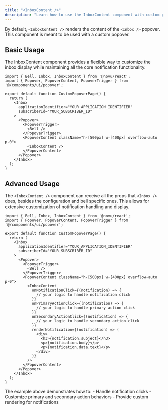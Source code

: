 ```yaml
---
title: "<InboxContent />"
description: "Learn how to use the InboxContent component with custom popovers and handle notification interactions"
---
```


By default, `<InboxContent />` renders the content of the `<Inbox />` popover. This component is meant to be used with a custom popover.

## Basic Usage

<Callout type="info">
  The InboxContent component provides a flexible way to customize the inbox display while maintaining all the core notification functionality.
</Callout>

```tsx
import { Bell, Inbox, InboxContent } from '@novu/react';
import { Popover, PopoverContent, PopoverTrigger } from '@/components/ui/popover';

export default function CustomPopoverPage() {
  return (
    <Inbox
      applicationIdentifier="YOUR_APPLICATION_IDENTIFIER"
      subscriberId="YOUR_SUBSCRIBER_ID"
    >
      <Popover>
        <PopoverTrigger>
          <Bell />
        </PopoverTrigger>
        <PopoverContent className="h-[500px] w-[400px] overflow-auto p-0">
          <InboxContent />
        </PopoverContent>
      </Popover>
    </Inbox>
  );
}
```

## Advanced Usage

The `<InboxContent />` component can receive all the props that `<Inbox />` does, besides the configuration and bell specific ones. This allows for extensive customization of notification handling and display.

```tsx
import { Bell, Inbox, InboxContent } from '@novu/react';
import { Popover, PopoverContent, PopoverTrigger } from '@/components/ui/popover';

export default function CustomPopoverPage() {
  return (
    <Inbox
      applicationIdentifier="YOUR_APPLICATION_IDENTIFIER"
      subscriberId="YOUR_SUBSCRIBER_ID"
    >
      <Popover>
        <PopoverTrigger>
          <Bell />
        </PopoverTrigger>
        <PopoverContent className="h-[500px] w-[400px] overflow-auto p-0">
          <InboxContent 
            onNotificationClick={(notification) => {
              // your logic to handle notification click
            }}
            onPrimaryActionClick={(notification) => {
              // your logic to handle primary action click
            }}
            onSecondaryActionClick={(notification) => {
              // your logic to handle secondary action click
            }}
            renderNotification={(notification) => (
              <div>
                <h3>{notification.subject}</h3>
                <p>{notification.body}</p>
                <p>{notification.data.text}</p>
              </div>
            )}
          />
        </PopoverContent>
      </Popover>
    </Inbox>
  );
}
```

<Callout type="info">
  The example above demonstrates how to:
  - Handle notification clicks
  - Customize primary and secondary action behaviors
  - Provide custom rendering for notifications
</Callout>
